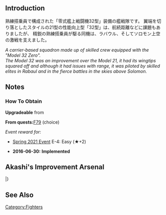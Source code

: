 {{EquipmentInfo|182}}

==Introduction==

熟練搭乗員で構成された「零式艦上戦闘機32型」装備の艦戦隊です。
翼端を切り落としたスタイルの21型の性能向上型「32型」は、航続距離などに課題もありましたが、
精鋭の熟練搭乗員が駆る同機は、ラバウル、そしてソロモン上空の激戦を支えました。

''A carrier-based squadron made up of skilled crew equipped with the "Model 32 Zero".''<br>
''The Model 32 was an improvement over the Model 21, it had its wingtips squared off and although it had issues with range, it was piloted by skilled elites in Rabaul and in the fierce battles in the skies above Solomon.''

==Notes==
<div class="mw-collapsible"><h3>How To Obtain</h3>
<div class="mw-collapsible-content">
'''Upgradeable''' from {{Equipment/Link|Type 0 Fighter Model 21 (Skilled)}}

'''From quests: '''[[Quests#F79|F79]] (choice)

''Event reward for:''
* [[Spring 2021 Event]] E-4: Easy (★+2)

</div></div>


<div class="mw-collapsible><h3>Updates History</h3>
<div class="mw-collapsible-content>
* '''2016-06-30:''' '''Implemented'''
</div></div>

== Akashi's Improvement Arsenal ==

{{AkashiWorkshop}}
{{AkashiWorkshopLine
| Name = {{PAGENAME}}
| ItemType = GreenPlane
| Fuel = 90
| Ammo = 100
| Steel = 0
| Baux = 260
|Mats0-5 = 3/5
|Mats6-9 = 4/6
|Mats10 = 5/8
|Screws0-5 = 2/3
|Screws6-9 = 3/5
|Screws10 = 4/6
|EquipConsume0-5 = 2x{{GreenPlane|Zero Fighter Type 21}}
|EquipConsume6-9 = 3x{{GreenPlane|Zero Fighter Type 21}}
|EquipConsume10 = 2x{{GreenPlane|Zero Fighter Type 32}}
| Sun = A<br>&nbsp;
| Mon = A<br>&nbsp;
| Wed = &nbsp;<br>K
| Thu = &nbsp;<br>K
| 2ndShip = [[Akagi]]<br/>[[Kaga]]
| Notes =  Upgradable to [[Zero Fighter Type 52 (Skilled)]] ★+3.
}}
|}

==See Also==
{{Equipmentlist}}
[[Category:Fighters]]